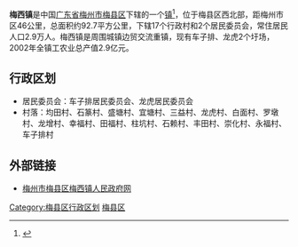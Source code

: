 {{primarysources|time=2014-07-04T10:41:04+00:00}}
{{中国乡级行政区
|景观照片文件名 = 
|景观照片描述 = 
|汉语拼音 = 
|其他语言 = 
|其他语言名称 = 
|旧称 = 
|地名出处 = 
|位置图文件名 = 
|位置图描述 = 
|自定义图片= 
|建置时间 = 
|政府驻地 = 
|毗邻 = 
|总面积 = 
|总人口 = 
|总人口年份 = 
|户籍人口 = 
|户籍人口年份 = 
|常住人口 = 
|常住人口年份 = 
|人口密度 = 
|GDP = 
|GDP年份 = 
|邮政编码 = 
|电话区号 = 753
|官方网站 = 
|网站名称 = 
|44/14/21/103/000}}
'''梅西镇'''是中国[[广东省|广东省]][[梅州市|梅州市]][[梅县区|梅县区]]下辖的一个[[镇|镇]]<ref>{{PRC admin/ref sgc|{{PRC admin/parent|44/14/21/103/000}}}}</ref>，位于梅县区西北部，距梅州市区46公里，总面积约92.7平方公里，下辖17个行政村和2个居民委员会，常住居民人口2.9万人。梅西镇是周围城镇边贸交流重镇，现有车子排、龙虎2个圩场，2002年全镇工农业总产值2.9亿元。
==行政区划==
*居民委员会：车子排居民委员会、龙虎居民委员会
*村落：均田村、石篆村、盛塘村、宜塘村、三益村、龙虎村、白面村、罗墩村、龙增村、幸福村、田福村、柱坑村、石赖村、丰田村、崇化村、永福村、车子排村
==外部链接==
*[https://web.archive.org/web/20140714225103/http://mxmxz.gov.cn/ 梅州市梅县区梅西镇人民政府网]

{{GD-stub}}
{{梅县区行政区划}}

[[Category:梅县区行政区划|Category:梅县区行政区划]]
[[Category:梅州建制镇|梅县区]]